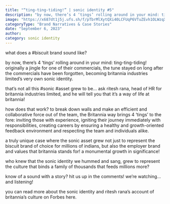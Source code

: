 ```yaml
---
title: "“ting-ting-tiding!” | sonic identity #5"
description: "by now, there’s 4 ‘tings’ rolling around in your mind: ting-ting-tiding! originally a jingle for one of their commercials, the tune stayed on long after the commercials have been forgotten, becoming britannia industries limited’s very own sonic identity."
image: "https://x687dt1j5j.ufs.sh/f/pTbrMlXytQXi40LCFUqP6VTuZEvh1OLWzqXU8eYrjcfN4Fbk"
categoryType: "Brand Narratives & Case Stories"
date: "September 6, 2023"
author:
category: sonic identity
---
```


what does a #biscuit brand sound like?

by now, there’s 4 ‘tings’ rolling around in your mind: ting-ting-tiding! originally a jingle for one of their commercials, the tune stayed on long after the commercials have been forgotten, becoming britannia industries limited’s very own sonic identity.

that’s not all this #sonic #asset grew to be… ask ritesh rana, head of HR for britannia industries limited, and he will tell you that it’s a way of life at britannia!

how does that work? to break down walls and make an efficient and collaborative force out of the team, the Britannia way brings 4 ‘tings’ to the fore: inviting those with experience, igniting their journey immediately with responsibilities, creating careers by ensuring a healthy and growth-oriented feedback environment and respecting the team and individuals alike.

a truly unique case where the sonic asset grew not just to represent the biscuit brand of choice for millions of indians, but also the employer brand and values that britannia stands for! a monumental growth in significance!

who knew that the sonic identity we hummed and sang, grew to represent the culture that binds a family of thousands that feeds millions more?

know of a sound with a story? hit us up in the comments! we’re watching… and listening!

you can read more about the sonic identity and ritesh rana’s account of britannia’s culture on Forbes here.
